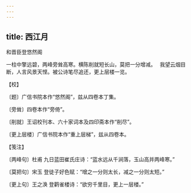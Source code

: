 ```yaml
---
---
---
```

title: 西江月
---



和晋臣登悠然阁





一柱中擎远碧，两峰旁耸高寒。横陈削就短长山，莫把一分增减。　 我望云烟目断，人言风景天悭。被公诗笔尽追还，更上层楼一览。





【校】


〔题〕广信书院本作“悠然阁”，兹从四卷本丁集。

〔旁耸〕四卷本作“旁倚”。

〔削就〕王诏校刊本、六十家词本及四印斋本作“削尽”。

〔更上层楼〕广信书院本作“重上层梯”，兹从四卷本。





【笺注】


〔两峰句〕杜甫 九日蓝田崔氏庄诗：“蓝水远从千涧落，玉山高并两峰寒。”

〔莫把句〕宋玉 登徒子好色赋：“增之一分则太长，减之一分则太短。”

〔更上句〕王之涣 登鹳雀楼诗：“欲穷千里目，更上一层楼。”